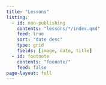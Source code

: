 ```yaml
---
title: "Lessons"
listing:
  - id: non-publishing
    contents: "lessons/*/index.qmd"
    feed: true
    sort: "date desc"
    type: grid
    fields: [image, date, title]
  - id: footnote
    contents: "foonote/"
    feed: false
page-layout: full
---
```

